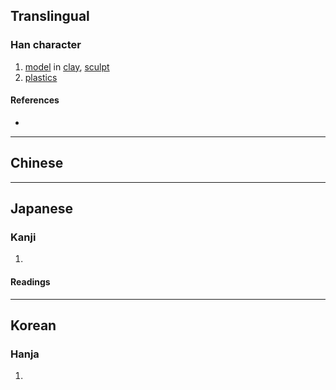 {{character info}}
==Translingual==

===Han character===
{{Han char|rn=32|rad=土|as=10|sn=13|four=|canj=GQMF|ids=⿰土素}}

# [[model]] in [[clay]], [[sculpt]]
# [[plastics]]

====References====
* {{Han ref|kx=0235.090|dkj=05327|dj=0473.020|hdz=10470.020|uh=5850|ud=22608}}

----

==Chinese==
{{zh-see|塑|v}}

----

==Japanese==

===Kanji===
{{ja-kanji|grade=|rs=土10}}

# {{rfdef|ja|sort=土10}}

====Readings====
{{ja-readings|on=そ|kun=でく}}

----

==Korean==

===Hanja===
{{ko-hanja|hangeul=소|rv=so|mr=so}}

# {{rfdef|ko|sort=土10}}